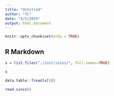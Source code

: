 ```yaml
---
title: "Untitled"
author: "TC"
date: "4/5/2019"
output: html_document
---
```


```r
knitr::opts_chunk$set(echo = TRUE)
```

## R Markdown

```r
x = list.files("./inst/sinxs/", full.names=TRUE)

x
```

```r
data.table::fread(x[9])
```



```r
read.sinxs()
```

